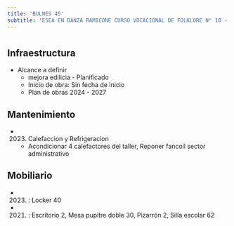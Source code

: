 ```yaml
---
title: 'BULNES 45'
subtitle: 'ESEA EN DANZA RAMICONE CURSO VOCACIONAL DE FOLKLORE N° 10 - ESC. SUPERIOR DE EDUCACIÓN ARTÍSTICA EN ARTE CERÁMICO N° 01'
---
```


#
## Infraestructura

* Alcance a definir 
    + mejora edilicia - Planificado 
    + Inicio de obra: Sin fecha de inicio 
    + Plan de obras 2024 - 2027 






## Mantenimiento

*  (2023) Calefaccion y Refrigeracion 
    + Acondicionar 4 calefactores del taller, Reponer fancoil sector administrativo





## Mobiliario

*  (2023) : Locker 40 

*  (2021) : Escritorio 2, Mesa pupitre doble 30, Pizarrón 2, Silla escolar 62 



